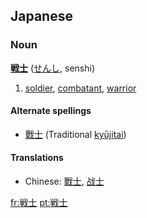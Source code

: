 == Japanese ==                                          
===Noun===
'''[[戦]][[士]]''' ([[せんし]], senshi)

# [[soldier]], [[combatant]], [[warrior]]

====Alternate spellings====
*[[戰士]] (Traditional [[kyūjitai]])

====Translations====
*Chinese: [[戰士]], [[战士]]

[[fr:戦士]]
[[pt:戦士]]